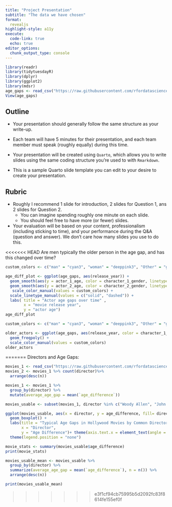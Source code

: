 ```yaml
---
title: "Project Presentation"
subtitle: "The data we have chosen"
format: 
  revealjs
highlight-style: a11y
execute:
  code-link: true
  echo: true
editor_options: 
  chunk_output_type: console
---
```

```r
library(readr)
library(tidytuesdayR)
library(dplyr)
library(ggplot2)
library(mdsr)
age_gaps <- read_csv("https://raw.githubusercontent.com/rfordatascience/tidytuesday/master/data/2023/2023-02-14/age_gaps.csv", show_col_types = FALSE)
View(age_gaps)
```

## Outline

* Your presentation should generally follow the same structure as your write-up. 

* Each team will have 5 minutes for their presentation, and each team member must speak (roughly equally) during this time. 

* Your presentation will be created using `Quarto`, which allows you to write slides using the same coding structure you’re used to with `Rmarkdown`. 

* This is a sample Quarto slide template you can edit to your desire to create your presentation. 

## Rubric

* Roughly I recommend 1 slide for introduction, 2 slides for Question 1, ans 2 slides for Question 2. 
  + You can imagine spending roughly one minute on each slide.
  + You should feel free to have more (or fewer) slides. 
  
* Your evaluation will be based on your content, professionalism (including sticking to time), and your performance during the Q&A (question and answer). We don’t care how many slides you use to do this.

<<<<<<< HEAD
Are men typically the older person in the age gap, and has this changed over time?
```r
custom_colors <- c("man" = "cyan3", "woman" = "deeppink3", "Other" = "gray")

age_diff_plot <- ggplot(age_gaps, aes(release_year)) +
  geom_smooth(aes(y = actor_1_age, color = character_1_gender, linetype = "Actor 1")) +
  geom_smooth(aes(y = actor_2_age, color = character_2_gender, linetype = "Actor 2")) +
   scale_color_manual(values = custom_colors) +
  scale_linetype_manual(values = c("solid", "dashed")) +
  labs( title = "Actor age gaps over time" ,
        x = "movie release year",
        y = "actor age")
age_diff_plot
```

```r
custom_colors <- c("man" = "cyan3", "woman" = "deeppink3", "Other" = "gray")

older_actors <- ggplot(age_gaps, aes(release_year, color = character_1_gender))+
  geom_freqpoly() +
  scale_color_manual(values = custom_colors)
older_actors
```

=======
Directors and Age Gaps:
```r
movies_1 <- read_csv("https://raw.githubusercontent.com/rfordatascience/tidytuesday/master/data/2023/2023-02-14/age_gaps.csv", show_col_types = FALSE)
movies_2 <- movies_1 %>% count(director)%>%
  arrange(desc(n))
```

```r
movies_1 <- movies_1 %>%
  group_by(director) %>%
  mutate(average_age_gap = mean(`age_difference`)) 

```

```r
movies_usable <- subset(movies_1, director %in% c("Woody Allen", "John Glen", "Martin Scorsese", "Mike Newell", "Steven Spielberg", "Christopher Nolan", "David Fincher", "Dennis Dugan", "Guy Hamilton", "Mike Nichols"))

```


```r
ggplot(movies_usable, aes(x = director, y = age_difference, fill= director)) +
  geom_boxplot() +
  labs(title = "Typical Age Gaps in Hollywood Movies by Common Directors",
       x = "Director",
       y = "Age Difference")+ theme(axis.text.x = element_text(angle = 90, vjust = 0.5, hjust=1))+
  theme(legend.position = "none")
```

```r
movie_stats <- summary(movies_usable$age_difference)
print(movie_stats)

```

```r
movies_usable_mean <- movies_usable %>%
  group_by(director) %>%
  summarize(average_age_gap = mean(`age_difference`), n = n()) %>%
  arrange(desc(n))

print(movies_usable_mean)

```
>>>>>>> e3f1cf94cb75995b5d2092fc83f8614fe155ef0f
